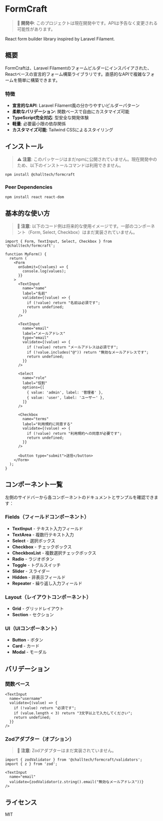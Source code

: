 
<Meta title="Introduction" />

# FormCraft

> **🚧 開発中**: このプロジェクトは現在開発中です。APIは予告なく変更される可能性があります。

React form builder library inspired by Laravel Filament.

## 概要

FormCraftは、Laravel Filamentのフォームビルダーにインスパイアされた、Reactベースの宣言的フォーム構築ライブラリです。直感的なAPIで複雑なフォームを簡単に構築できます。

### 特徴

- **宣言的なAPI**: Laravel Filament風の分かりやすいビルダーパターン
- **柔軟なバリデーション**: 関数ベースで自由にカスタマイズ可能
- **TypeScript完全対応**: 型安全な開発体験
- **軽量**: 必要最小限の依存関係
- **カスタマイズ可能**: Tailwind CSSによるスタイリング

## インストール

> **⚠️ 注意**: このパッケージはまだnpmに公開されていません。現在開発中のため、以下のインストールコマンドは利用できません。

```bash
npm install @challtech/formcraft
```

### Peer Dependencies

```bash
npm install react react-dom
```

## 基本的な使い方

> **📝 注意**: 以下のコード例は将来的な使用イメージです。一部のコンポーネント（Form, Select, Checkbox）はまだ実装されていません。

```tsx
import { Form, TextInput, Select, Checkbox } from '@challtech/formcraft';

function MyForm() {
  return (
    <Form
      onSubmit={(values) => {
        console.log(values);
      }}
    >
      <TextInput
        name="name"
        label="名前"
        validate={(value) => {
          if (!value) return "名前は必須です";
          return undefined;
        }}
      />

      <TextInput
        name="email"
        label="メールアドレス"
        type="email"
        validate={(value) => {
          if (!value) return "メールアドレスは必須です";
          if (!value.includes("@")) return "無効なメールアドレスです";
          return undefined;
        }}
      />

      <Select
        name="role"
        label="役割"
        options={[
          { value: 'admin', label: '管理者' },
          { value: 'user', label: 'ユーザー' },
        ]}
      />

      <Checkbox
        name="terms"
        label="利用規約に同意する"
        validate={(value) => {
          if (!value) return "利用規約への同意が必要です";
          return undefined;
        }}
      />

      <button type="submit">送信</button>
    </Form>
  );
}
```

## コンポーネント一覧

左側のサイドバーから各コンポーネントのドキュメントとサンプルを確認できます：

### Fields（フィールドコンポーネント）
- **TextInput** - テキスト入力フィールド
- **TextArea** - 複数行テキスト入力
- **Select** - 選択ボックス
- **Checkbox** - チェックボックス
- **CheckboxList** - 複数選択チェックボックス
- **Radio** - ラジオボタン
- **Toggle** - トグルスイッチ
- **Slider** - スライダー
- **Hidden** - 非表示フィールド
- **Repeater** - 繰り返し入力フィールド

### Layout（レイアウトコンポーネント）
- **Grid** - グリッドレイアウト
- **Section** - セクション

### UI（UIコンポーネント）
- **Button** - ボタン
- **Card** - カード
- **Modal** - モーダル

## バリデーション

### 関数ベース

```tsx
<TextInput
  name="username"
  validate={(value) => {
    if (!value) return "必須です";
    if (value.length < 3) return "3文字以上で入力してください";
    return undefined;
  }}
/>
```

### Zodアダプター（オプション）

> **📝 注意**: Zodアダプターはまだ実装されていません。

```tsx
import { zodValidator } from '@challtech/formcraft/validators';
import { z } from 'zod';

<TextInput
  name="email"
  validate={zodValidator(z.string().email("無効なメールアドレス"))}
/>
```

## ライセンス

MIT
